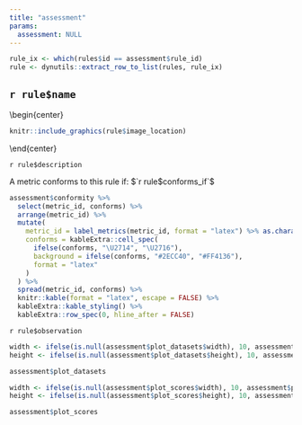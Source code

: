 ```yaml
---
title: "assessment"
params:
  assessment: NULL
---
```


```r
rule_ix <- which(rules$id == assessment$rule_id)
rule <- dynutils::extract_row_to_list(rules, rule_ix)
```

## `r rule$name`

\begin{center}
```r
knitr::include_graphics(rule$image_location)
```


\end{center}

`r rule$description`

A metric conforms to this rule if: $`r rule$conforms_if`$

```r
assessment$conformity %>% 
  select(metric_id, conforms) %>% 
  arrange(metric_id) %>% 
  mutate(
    metric_id = label_metrics(metric_id, format = "latex") %>% as.character() %>% forcats::fct_inorder(),
    conforms = kableExtra::cell_spec(
      ifelse(conforms, "\U2714", "\U2716"), 
      background = ifelse(conforms, "#2ECC40", "#FF4136"),
      format = "latex"
    )
  ) %>% 
  spread(metric_id, conforms) %>% 
  knitr::kable(format = "latex", escape = FALSE) %>% 
  kableExtra::kable_styling() %>% 
  kableExtra::row_spec(0, hline_after = FALSE)
```

`r rule$observation`

```r
width <- ifelse(is.null(assessment$plot_datasets$width), 10, assessment$plot_datasets$width)
height <- ifelse(is.null(assessment$plot_datasets$height), 10, assessment$plot_datasets$height)
```
```r
assessment$plot_datasets
```

```r
width <- ifelse(is.null(assessment$plot_scores$width), 10, assessment$plot_scores$width)
height <- ifelse(is.null(assessment$plot_scores$height), 10, assessment$plot_scores$height)
```
```r
assessment$plot_scores
```


\pagebreak
